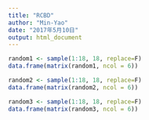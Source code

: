 ```yaml
---
title: "RCBD"
author: "Min-Yao"
date: "2017年5月10日"
output: html_document
---
```


```r
random1 <- sample(1:18, 18, replace=F)
data.frame(matrix(random1, ncol = 6))

random2 <- sample(1:18, 18, replace=F)
data.frame(matrix(random2, ncol = 6))

random3 <- sample(1:18, 18, replace=F)
data.frame(matrix(random3, ncol = 6))
```

